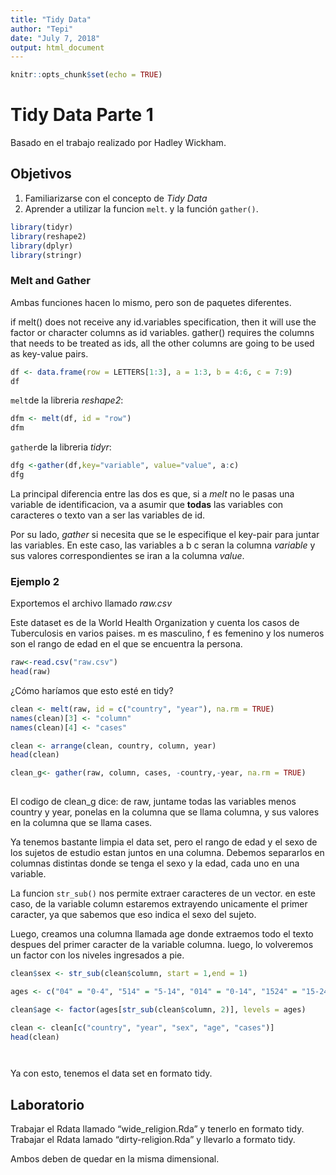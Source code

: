 ```yaml
---
title: "Tidy Data"
author: "Tepi"
date: "July 7, 2018"
output: html_document
---
```


```r
knitr::opts_chunk$set(echo = TRUE)
```

# Tidy Data Parte 1 

Basado en el trabajo realizado por Hadley Wickham.

## Objetivos 

1. Familiarizarse con el concepto de *Tidy Data*
2. Aprender a utilizar la funcion ```melt```. y la función ```gather()```.





```r
library(tidyr)
library(reshape2)
library(dplyr)
library(stringr)
```


### Melt and Gather

Ambas funciones hacen lo mismo, pero son de paquetes diferentes.

if melt() does not receive any id.variables specification, then it will use the factor or character columns as id variables. gather() requires the columns that needs to be treated as ids, all the other columns are going to be used as key-value pairs.

```r

df <- data.frame(row = LETTERS[1:3], a = 1:3, b = 4:6, c = 7:9)
df

```

```melt```de la libreria *reshape2*:

```r
dfm <- melt(df, id = "row")
dfm
```

```gather```de la libreria *tidyr*:
```r
dfg <-gather(df,key="variable", value="value", a:c)
dfg
```

La principal diferencia entre las dos es que, si a *melt* no le pasas una variable de identificacion, va a asumir que **todas** las variables con caracteres o texto van a ser las variables de id. 

Por su lado, *gather* si necesita que se le especifique el key-pair para juntar las variables. En este caso, las variables a b c seran la columna *variable* y sus valores correspondientes se iran a la columna *value*.

### Ejemplo 2

Exportemos el archivo llamado *raw.csv* 

Este dataset es de la World Health Organization y cuenta los casos de Tuberculosis en varios paises. m es masculino, f es femenino y los numeros son el rango de edad en el que se encuentra la persona.



```r
raw<-read.csv("raw.csv")
head(raw)

```

¿Cómo haríamos que esto esté en tidy?

```r
clean <- melt(raw, id = c("country", "year"), na.rm = TRUE)
names(clean)[3] <- "column"
names(clean)[4] <- "cases"

clean <- arrange(clean, country, column, year)
head(clean)

```


```r
clean_g<- gather(raw, column, cases, -country,-year, na.rm = TRUE) 
                 
```

El codigo de clean_g dice: de raw, juntame todas las variables menos country y year, ponelas en la columna que se llama columna, y sus valores en la columna que se llama cases.

Ya tenemos bastante limpia el data set, pero el rango de edad y el sexo de los sujetos de estudio estan juntos en una columna. Debemos separarlos en columnas distintas donde se tenga el sexo y la edad, cada uno en una variable.

La funcion ```str_sub()``` nos permite extraer caracteres de un vector. en este caso, de la variable column estaremos extrayendo unicamente el primer caracter, ya que sabemos que eso indica el sexo del sujeto.

Luego, creamos una columna llamada age donde extraemos todo el texto despues del primer caracter de la variable columna. luego, lo volveremos un factor con los niveles ingresados a pie. 


```r

clean$sex <- str_sub(clean$column, start = 1,end = 1)

ages <- c("04" = "0-4", "514" = "5-14", "014" = "0-14", "1524" = "15-24", "2534" = "25-34", "3544" = "35-44",s "4554" = "45-54", "5564" = "55-64", "65"= "65+", "u" = NA)

clean$age <- factor(ages[str_sub(clean$column, 2)], levels = ages)

clean <- clean[c("country", "year", "sex", "age", "cases")]
head(clean)




```

Ya con esto, tenemos el data set en formato tidy.


## Laboratorio

Trabajar el Rdata llamado "wide_religion.Rda" y tenerlo en formato tidy.
Trabajar el Rdata lamado "dirty-religion.Rda" y llevarlo a formato tidy.

Ambos deben de quedar en la misma dimensional. 


